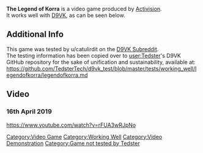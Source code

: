 <strong>The Legend of Korra</strong> is a video game produced by [[Activision]].
<br />
It works well with [[D9VK]], as can be seen below.

==Additional Info==
This game was tested by u/catulirdit on the [[D9VK Subreddit]].
<br />
The testing information has been copied over to [[user:Tedster]]'s D9VK GitHub repository for the sake of unification and sustainability, available at:
<br />
https://github.com/TedsterTech/d9vk_test/blob/master/tests/working_well/legendofkorra/legendofkorra.md

==Video==
===16th April 2019===
<youtube>https://www.youtube.com/watch?v=rFUA3wRJpNo</youtube>

[[Category:Video Game]]
[[Category:Working Well]]
[[Category:Video Demonstration]]
[[Category:Game not tested by Tedster]]
